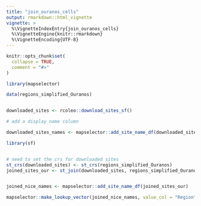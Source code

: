```yaml
---
title: "join_ouranos_cells"
output: rmarkdown::html_vignette
vignette: >
  %\VignetteIndexEntry{join_ouranos_cells}
  %\VignetteEngine{knitr::rmarkdown}
  %\VignetteEncoding{UTF-8}
---
```


```r
knitr::opts_chunk$set(
  collapse = TRUE,
  comment = "#>"
)
```

```r
library(mapselector)

data(regions_simplified_Ouranos)


downloaded_sites <- rcoleo::download_sites_sf()

# add a display name column

downloaded_sites_names <- mapselector::add_site_name_df(downloaded_sites)

library(sf)


# need to set the crs for downloaded sites
st_crs(downloaded_sites) <- st_crs(regions_simplified_Ouranos)
joined_sites_our <- st_join(downloaded_sites, regions_simplified_Ouranos)


joined_nice_names <- mapselector::add_site_name_df(joined_sites_our)

mapselector::make_lookup_vector(joined_nice_names, value_col = "Region", name_col = "display_name")

```
